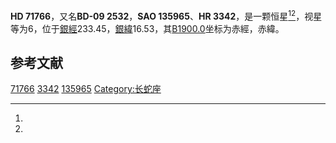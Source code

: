 {{Starbox begin
| name = HD 71766
}}
{{Starbox observe
| epoch = [[J2000.0|J2000.0]]
| constell = {{星座名待查}}<ref name=SIMBAD>{{cite web
 | url=http://simbad.u-strasbg.fr/simbad/sim-id?Ident=HR+3342
 | title=Pulsating variable Star
 | publisher=Centre de Données astronomiques de Strasbourg
 | work=SIMBAD
 | accessdate=2012-07-13
 | archive-date=2016-03-16
 | archive-url=https://web.archive.org/web/20160316234827/http://simbad.u-strasbg.fr/simbad/sim-id?Ident=HR+3342
 | dead-url=no
 }}</ref><ref name=DATA>{{cite web
 | url=http://vizier.u-strasbg.fr/viz-bin/VizieR-5?-out.add=.&-source=5050&-corr=PK=HR&-out.max=9999&HR=3342
 | title=VizieR Detailed Page
 | accessdate=2012-07-13
 | archive-date=2016-03-04
 | archive-url=https://web.archive.org/web/20160304204550/http://vizier.u-strasbg.fr/viz-bin/VizieR-5?-out.add=.&-source=5050&-corr=PK=HR&-out.max=9999&HR=3342
 | dead-url=no
 }}</ref>
| 星官 = 
| ra = {{RA|8|28|50.9}}<ref name=SIMBAD /><ref name=DATA />
| dec = {{DEC|-9|44|54}}<ref name=SIMBAD /><ref name=DATA />
| appmag_v = 6<ref name=SIMBAD /><ref name=DATA />
}}
{{Starbox character
| class = F2III<ref name=SIMBAD /><ref name=DATA />
| b-v = 0.42<ref name=SIMBAD /><ref name=DATA />
| u-b = 0.2<ref name=SIMBAD /><ref name=DATA />
| r-i = <ref name=SIMBAD /><ref name=DATA />
| variable = 
}}
{{Starbox astrometry
| radial_v = 0.2
| prop_mo_ra = 3
| parallax = 
| p_error = 
}}
{{Starbox catalog
| names =BD-09 2532，[[SAO星表|SAO]] 135965，[[HD星表|HD]] 71766，[[HR星表|HR]] 3342}}
{{Starbox reference |Simbad=HR+3342}}
{{Starbox end}}

'''HD 71766'''，又名'''BD-09 2532'''，'''SAO 135965'''、'''HR 3342'''，是一颗恒星<ref name=SIMBAD /><ref name=DATA />，视星等为6，位于[[銀道座標系|銀經]]233.45，[[銀道座標系|銀緯]]16.53，其[[B1900.0|B1900.0]]坐标为赤經{{RA|8|24|1.8}}，赤緯{{DEC|-9|16.53|59}}。

== 参考文献 ==
{{reflist}}

{{star-stub}}

[[Category:HD和HDE天體|71766]]
[[Category:HR天體|3342]]
[[Category:SAO天體|135965]]
[[Category:长蛇座|Category:长蛇座]]